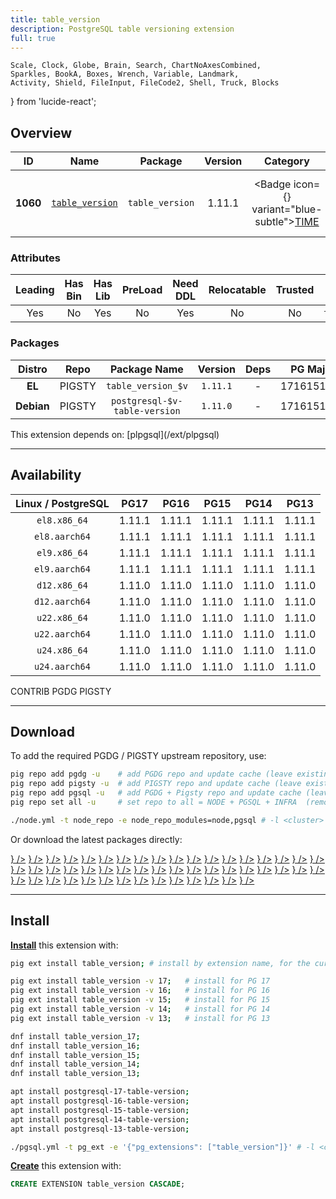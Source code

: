 ```yaml
---
title: table_version
description: PostgreSQL table versioning extension
full: true
---
```


    Scale, Clock, Globe, Brain, Search, ChartNoAxesCombined,
    Sparkles, BookA, Boxes, Wrench, Variable, Landmark,
    Activity, Shield, FileInput, FileCode2, Shell, Truck, Blocks
} from 'lucide-react';

## Overview

| <TooltipIconButton tooltip="Extension unique identifier" side="top">ID</TooltipIconButton> | <TooltipIconButton tooltip="Extension name" side="top">Name</TooltipIconButton> | <TooltipIconButton tooltip="Package name for installation" side="top">Package</TooltipIconButton> | <TooltipIconButton tooltip="Latest available extension version" side="top">Version</TooltipIconButton> | <TooltipIconButton tooltip="Extension category" side="top">Category</TooltipIconButton> | <TooltipIconButton tooltip="Open source license" side="top">License</TooltipIconButton> | <TooltipIconButton tooltip="Programming language" side="top">Lang</TooltipIconButton> |
|:--------:|:--------:|:----------:|:--------------:|:---------------------------------------:|:------------------------------------------------------:|:----:|
| **1060** | [`table_version`](https://github.com/linz/postgresql-tableversion) | `table_version` | 1.11.1 | <Badge icon={<Clock />} variant="blue-subtle"><a href="/ext/time" className="no-underline">TIME</a></Badge> | <a href="/ext/list/license#bsd-3-clause" className="no-underline"><Badge icon={<Scale />} variant="blue-subtle">BSD 3-Clause</Badge></a> | <a href="/ext/list/lang#sql"><Badge icon={<FileCode2 />} variant="green-subtle">SQL</Badge></a> |

### Attributes

| <TooltipIconButton tooltip="The Primary Leading extension in the Package" side="top">Leading</TooltipIconButton> | <TooltipIconButton tooltip="Contains binary utils" side="top">Has Bin</TooltipIconButton> | <TooltipIconButton tooltip="Contains .so shared library files" side="top">Has Lib</TooltipIconButton> | <TooltipIconButton tooltip="Requires preloading via shared_preload_libraries" side="top">PreLoad</TooltipIconButton> | <TooltipIconButton tooltip="Requires CREATE EXTENSION DDL command" side="top">Need DDL</TooltipIconButton> | <TooltipIconButton tooltip="Can be installed in any schema" side="top">Relocatable</TooltipIconButton> | <TooltipIconButton tooltip="Can be created by non-superuser" side="top">Trusted</TooltipIconButton> | <TooltipIconButton tooltip="Schemas used by this extension" side="top">Schemas</TooltipIconButton> |
|:-------:|:-------:|:-------:|:-------:|:--------:|:-----------:|:-------:|:-------:|
| Yes | No | Yes | No | Yes | No | No | `table_version` |

### Packages

| <TooltipIconButton tooltip="Linux distribution family, EL or Debian" side="top">Distro</TooltipIconButton> | <TooltipIconButton tooltip="Package repository" side="top">Repo</TooltipIconButton> | <TooltipIconButton tooltip="The RPM/DEB Package Name Pattern (replace $v with real pg major)" side="top">Package Name</TooltipIconButton> | <TooltipIconButton tooltip="Latest package version" side="top">Version</TooltipIconButton> | <TooltipIconButton tooltip="RPM/DEB Package dependencies" side="top">Deps</TooltipIconButton> | <TooltipIconButton tooltip="Available in these PostgreSQL Major Versions" side="top">PG Major</TooltipIconButton> |
|:----------:|:--------:|:------------------------:|:-----------:|:------------:|:------------------:|
|   **EL**   | <Badge variant="amber-subtle"><span className="font-bold">PIGSTY</span></Badge> | `table_version_$v` | `1.11.1` | - | <Badge variant="green-subtle">17</Badge><Badge variant="green-subtle">16</Badge><Badge variant="green-subtle">15</Badge><Badge variant="green-subtle">14</Badge><Badge variant="green-subtle">13</Badge> |
| **Debian** | <Badge variant="amber-subtle"><span className="font-bold">PIGSTY</span></Badge> | `postgresql-$v-table-version` | `1.11.0` | - | <Badge variant="green-subtle">17</Badge><Badge variant="green-subtle">16</Badge><Badge variant="green-subtle">15</Badge><Badge variant="green-subtle">14</Badge><Badge variant="green-subtle">13</Badge> |


<Callout title="Dependencies" type="warn">
    This extension depends on: [plpgsql](/ext/plpgsql)
</Callout>


------

## Availability

| <TooltipIconButton tooltip="Linux Distro Arch / PostgreSQL Major Version" side="top">Linux / PostgreSQL </TooltipIconButton> | **PG17** | **PG16** | **PG15** | **PG14** | **PG13** |
|:-----:|:-----:|:-----:|:-----:|:-----:|:-----:|
| `el8.x86_64` | <Badge variant="blue-subtle">1.11.1</Badge> | <Badge variant="blue-subtle">1.11.1</Badge> | <Badge variant="blue-subtle">1.11.1</Badge> | <Badge variant="blue-subtle">1.11.1</Badge> | <Badge variant="blue-subtle">1.11.1</Badge> |
| `el8.aarch64` | <Badge variant="blue-subtle">1.11.1</Badge> | <Badge variant="blue-subtle">1.11.1</Badge> | <Badge variant="blue-subtle">1.11.1</Badge> | <Badge variant="blue-subtle">1.11.1</Badge> | <Badge variant="blue-subtle">1.11.1</Badge> |
| `el9.x86_64` | <Badge variant="blue-subtle">1.11.1</Badge> | <Badge variant="blue-subtle">1.11.1</Badge> | <Badge variant="blue-subtle">1.11.1</Badge> | <Badge variant="blue-subtle">1.11.1</Badge> | <Badge variant="blue-subtle">1.11.1</Badge> |
| `el9.aarch64` | <Badge variant="blue-subtle">1.11.1</Badge> | <Badge variant="blue-subtle">1.11.1</Badge> | <Badge variant="blue-subtle">1.11.1</Badge> | <Badge variant="blue-subtle">1.11.1</Badge> | <Badge variant="blue-subtle">1.11.1</Badge> |
| `d12.x86_64` | <Badge variant="amber-subtle">1.11.0</Badge> | <Badge variant="amber-subtle">1.11.0</Badge> | <Badge variant="amber-subtle">1.11.0</Badge> | <Badge variant="amber-subtle">1.11.0</Badge> | <Badge variant="amber-subtle">1.11.0</Badge> |
| `d12.aarch64` | <Badge variant="amber-subtle">1.11.0</Badge> | <Badge variant="amber-subtle">1.11.0</Badge> | <Badge variant="amber-subtle">1.11.0</Badge> | <Badge variant="amber-subtle">1.11.0</Badge> | <Badge variant="amber-subtle">1.11.0</Badge> |
| `u22.x86_64` | <Badge variant="amber-subtle">1.11.0</Badge> | <Badge variant="amber-subtle">1.11.0</Badge> | <Badge variant="amber-subtle">1.11.0</Badge> | <Badge variant="amber-subtle">1.11.0</Badge> | <Badge variant="amber-subtle">1.11.0</Badge> |
| `u22.aarch64` | <Badge variant="amber-subtle">1.11.0</Badge> | <Badge variant="amber-subtle">1.11.0</Badge> | <Badge variant="amber-subtle">1.11.0</Badge> | <Badge variant="amber-subtle">1.11.0</Badge> | <Badge variant="amber-subtle">1.11.0</Badge> |
| `u24.x86_64` | <Badge variant="amber-subtle">1.11.0</Badge> | <Badge variant="amber-subtle">1.11.0</Badge> | <Badge variant="amber-subtle">1.11.0</Badge> | <Badge variant="amber-subtle">1.11.0</Badge> | <Badge variant="amber-subtle">1.11.0</Badge> |
| `u24.aarch64` | <Badge variant="amber-subtle">1.11.0</Badge> | <Badge variant="amber-subtle">1.11.0</Badge> | <Badge variant="amber-subtle">1.11.0</Badge> | <Badge variant="amber-subtle">1.11.0</Badge> | <Badge variant="amber-subtle">1.11.0</Badge> |

<Badge variant="green-subtle"><span className="font-black">CONTRIB</span></Badge> <Badge variant="blue-subtle"><span className="font-black">PGDG</span></Badge> <Badge variant="amber-subtle"><span className="font-black">PIGSTY</span></Badge>

------

## Download

To add the required PGDG / PIGSTY upstream repository, use:

```bash tab="pig"
pig repo add pgdg -u    # add PGDG repo and update cache (leave existing repos)
pig repo add pigsty -u  # add PIGSTY repo and update cache (leave existing repos)
pig repo add pgsql -u   # add PGDG + Pigsty repo and update cache (leave existing repos)
pig repo set all -u     # set repo to all = NODE + PGSQL + INFRA  (remove existing repos)
```
```bash tab="pigsty"
./node.yml -t node_repo -e node_repo_modules=node,pgsql # -l <cluster>
```

Or download the latest packages directly:

<Files>
    <Folder name="el8.x86_64">
        <a href="https://download.postgresql.org/pub/repos/yum/17/redhat/rhel-8-x86_64/table_version_17-1.11.1-1PGDG.rhel8.noarch.rpm"><File name="table_version_17-1.11.1-1PGDG.rhel8.noarch.rpm" icon={<Package className="text-emerald-500" />} /></a>
        <a href="https://download.postgresql.org/pub/repos/yum/16/redhat/rhel-8-x86_64/table_version_16-1.11.1-1PGDG.rhel8.noarch.rpm"><File name="table_version_16-1.11.1-1PGDG.rhel8.noarch.rpm" icon={<Package className="text-emerald-500" />} /></a>
        <a href="https://download.postgresql.org/pub/repos/yum/15/redhat/rhel-8-x86_64/table_version_15-1.11.1-1PGDG.rhel8.noarch.rpm"><File name="table_version_15-1.11.1-1PGDG.rhel8.noarch.rpm" icon={<Package className="text-emerald-500" />} /></a>
        <a href="https://download.postgresql.org/pub/repos/yum/14/redhat/rhel-8-x86_64/table_version_14-1.11.1-1PGDG.rhel8.noarch.rpm"><File name="table_version_14-1.11.1-1PGDG.rhel8.noarch.rpm" icon={<Package className="text-emerald-500" />} /></a>
        <a href="https://download.postgresql.org/pub/repos/yum/13/redhat/rhel-8-x86_64/table_version_13-1.11.1-1PGDG.rhel8.noarch.rpm"><File name="table_version_13-1.11.1-1PGDG.rhel8.noarch.rpm" icon={<Package className="text-emerald-500" />} /></a>
    </Folder>
    <Folder name="el8.aarch64">
        <a href="https://download.postgresql.org/pub/repos/yum/17/redhat/rhel-8-aarch64/table_version_17-1.11.1-1PGDG.rhel8.noarch.rpm"><File name="table_version_17-1.11.1-1PGDG.rhel8.noarch.rpm" icon={<Package className="text-orange-500" />} /></a>
        <a href="https://download.postgresql.org/pub/repos/yum/16/redhat/rhel-8-aarch64/table_version_16-1.11.1-1PGDG.rhel8.noarch.rpm"><File name="table_version_16-1.11.1-1PGDG.rhel8.noarch.rpm" icon={<Package className="text-orange-500" />} /></a>
        <a href="https://download.postgresql.org/pub/repos/yum/15/redhat/rhel-8-aarch64/table_version_15-1.11.1-1PGDG.rhel8.noarch.rpm"><File name="table_version_15-1.11.1-1PGDG.rhel8.noarch.rpm" icon={<Package className="text-orange-500" />} /></a>
        <a href="https://download.postgresql.org/pub/repos/yum/14/redhat/rhel-8-aarch64/table_version_14-1.11.1-1PGDG.rhel8.noarch.rpm"><File name="table_version_14-1.11.1-1PGDG.rhel8.noarch.rpm" icon={<Package className="text-orange-500" />} /></a>
        <a href="https://download.postgresql.org/pub/repos/yum/13/redhat/rhel-8-aarch64/table_version_13-1.11.1-1PGDG.rhel8.noarch.rpm"><File name="table_version_13-1.11.1-1PGDG.rhel8.noarch.rpm" icon={<Package className="text-orange-500" />} /></a>
    </Folder>
    <Folder name="el9.x86_64">
        <a href="https://download.postgresql.org/pub/repos/yum/17/redhat/rhel-9-x86_64/table_version_17-1.11.1-1PGDG.rhel9.noarch.rpm"><File name="table_version_17-1.11.1-1PGDG.rhel9.noarch.rpm" icon={<Package className="text-emerald-500" />} /></a>
        <a href="https://download.postgresql.org/pub/repos/yum/16/redhat/rhel-9-x86_64/table_version_16-1.11.1-1PGDG.rhel9.noarch.rpm"><File name="table_version_16-1.11.1-1PGDG.rhel9.noarch.rpm" icon={<Package className="text-emerald-500" />} /></a>
        <a href="https://download.postgresql.org/pub/repos/yum/15/redhat/rhel-9-x86_64/table_version_15-1.11.1-1PGDG.rhel9.noarch.rpm"><File name="table_version_15-1.11.1-1PGDG.rhel9.noarch.rpm" icon={<Package className="text-emerald-500" />} /></a>
        <a href="https://download.postgresql.org/pub/repos/yum/14/redhat/rhel-9-x86_64/table_version_14-1.11.1-1PGDG.rhel9.noarch.rpm"><File name="table_version_14-1.11.1-1PGDG.rhel9.noarch.rpm" icon={<Package className="text-emerald-500" />} /></a>
        <a href="https://download.postgresql.org/pub/repos/yum/13/redhat/rhel-9-x86_64/table_version_13-1.11.1-1PGDG.rhel9.noarch.rpm"><File name="table_version_13-1.11.1-1PGDG.rhel9.noarch.rpm" icon={<Package className="text-emerald-500" />} /></a>
    </Folder>
    <Folder name="el9.aarch64">
        <a href="https://download.postgresql.org/pub/repos/yum/17/redhat/rhel-9-aarch64/table_version_17-1.11.1-1PGDG.rhel9.noarch.rpm"><File name="table_version_17-1.11.1-1PGDG.rhel9.noarch.rpm" icon={<Package className="text-orange-500" />} /></a>
        <a href="https://download.postgresql.org/pub/repos/yum/16/redhat/rhel-9-aarch64/table_version_16-1.11.1-1PGDG.rhel9.noarch.rpm"><File name="table_version_16-1.11.1-1PGDG.rhel9.noarch.rpm" icon={<Package className="text-orange-500" />} /></a>
        <a href="https://download.postgresql.org/pub/repos/yum/15/redhat/rhel-9-aarch64/table_version_15-1.11.1-1PGDG.rhel9.noarch.rpm"><File name="table_version_15-1.11.1-1PGDG.rhel9.noarch.rpm" icon={<Package className="text-orange-500" />} /></a>
        <a href="https://download.postgresql.org/pub/repos/yum/14/redhat/rhel-9-aarch64/table_version_14-1.11.1-1PGDG.rhel9.noarch.rpm"><File name="table_version_14-1.11.1-1PGDG.rhel9.noarch.rpm" icon={<Package className="text-orange-500" />} /></a>
        <a href="https://download.postgresql.org/pub/repos/yum/13/redhat/rhel-9-aarch64/table_version_13-1.11.1-1PGDG.rhel9.noarch.rpm"><File name="table_version_13-1.11.1-1PGDG.rhel9.noarch.rpm" icon={<Package className="text-orange-500" />} /></a>
    </Folder>
    <Folder name="d12.x86_64">
        <a href="https://repo.pigsty.io/apt/pgsql/bookworm/pool/main/t/table-version/postgresql-17-table-version_1.11.0-1PIGSTY~bookworm_amd64.deb"><File name="postgresql-17-table-version_1.11.0-1PIGSTY~bookworm_amd64.deb" icon={<Box className="text-emerald-500" />} /></a>
        <a href="https://repo.pigsty.io/apt/pgsql/bookworm/pool/main/t/table-version/postgresql-16-table-version_1.11.0-1PIGSTY~bookworm_amd64.deb"><File name="postgresql-16-table-version_1.11.0-1PIGSTY~bookworm_amd64.deb" icon={<Box className="text-emerald-500" />} /></a>
        <a href="https://repo.pigsty.io/apt/pgsql/bookworm/pool/main/t/table-version/postgresql-15-table-version_1.11.0-1PIGSTY~bookworm_amd64.deb"><File name="postgresql-15-table-version_1.11.0-1PIGSTY~bookworm_amd64.deb" icon={<Box className="text-emerald-500" />} /></a>
        <a href="https://repo.pigsty.io/apt/pgsql/bookworm/pool/main/t/table-version/postgresql-14-table-version_1.11.0-1PIGSTY~bookworm_amd64.deb"><File name="postgresql-14-table-version_1.11.0-1PIGSTY~bookworm_amd64.deb" icon={<Box className="text-emerald-500" />} /></a>
        <a href="https://repo.pigsty.io/apt/pgsql/bookworm/pool/main/t/table-version/postgresql-13-table-version_1.11.0-1PIGSTY~bookworm_amd64.deb"><File name="postgresql-13-table-version_1.11.0-1PIGSTY~bookworm_amd64.deb" icon={<Box className="text-emerald-500" />} /></a>
    </Folder>
    <Folder name="d12.aarch64">
        <a href="https://repo.pigsty.io/apt/pgsql/bookworm/pool/main/t/table-version/postgresql-17-table-version_1.11.0-1PIGSTY~bookworm_arm64.deb"><File name="postgresql-17-table-version_1.11.0-1PIGSTY~bookworm_arm64.deb" icon={<Box className="text-orange-500" />} /></a>
        <a href="https://repo.pigsty.io/apt/pgsql/bookworm/pool/main/t/table-version/postgresql-16-table-version_1.11.0-1PIGSTY~bookworm_arm64.deb"><File name="postgresql-16-table-version_1.11.0-1PIGSTY~bookworm_arm64.deb" icon={<Box className="text-orange-500" />} /></a>
        <a href="https://repo.pigsty.io/apt/pgsql/bookworm/pool/main/t/table-version/postgresql-15-table-version_1.11.0-1PIGSTY~bookworm_arm64.deb"><File name="postgresql-15-table-version_1.11.0-1PIGSTY~bookworm_arm64.deb" icon={<Box className="text-orange-500" />} /></a>
        <a href="https://repo.pigsty.io/apt/pgsql/bookworm/pool/main/t/table-version/postgresql-14-table-version_1.11.0-1PIGSTY~bookworm_arm64.deb"><File name="postgresql-14-table-version_1.11.0-1PIGSTY~bookworm_arm64.deb" icon={<Box className="text-orange-500" />} /></a>
        <a href="https://repo.pigsty.io/apt/pgsql/bookworm/pool/main/t/table-version/postgresql-13-table-version_1.11.0-1PIGSTY~bookworm_arm64.deb"><File name="postgresql-13-table-version_1.11.0-1PIGSTY~bookworm_arm64.deb" icon={<Box className="text-orange-500" />} /></a>
    </Folder>
    <Folder name="u22.x86_64">
        <a href="https://repo.pigsty.io/apt/pgsql/jammy/pool/main/t/table-version/postgresql-17-table-version_1.11.0-1PIGSTY~jammy_amd64.deb"><File name="postgresql-17-table-version_1.11.0-1PIGSTY~jammy_amd64.deb" icon={<Box className="text-emerald-500" />} /></a>
        <a href="https://repo.pigsty.io/apt/pgsql/jammy/pool/main/t/table-version/postgresql-16-table-version_1.11.0-1PIGSTY~jammy_amd64.deb"><File name="postgresql-16-table-version_1.11.0-1PIGSTY~jammy_amd64.deb" icon={<Box className="text-emerald-500" />} /></a>
        <a href="https://repo.pigsty.io/apt/pgsql/jammy/pool/main/t/table-version/postgresql-15-table-version_1.11.0-1PIGSTY~jammy_amd64.deb"><File name="postgresql-15-table-version_1.11.0-1PIGSTY~jammy_amd64.deb" icon={<Box className="text-emerald-500" />} /></a>
        <a href="https://repo.pigsty.io/apt/pgsql/jammy/pool/main/t/table-version/postgresql-14-table-version_1.11.0-1PIGSTY~jammy_amd64.deb"><File name="postgresql-14-table-version_1.11.0-1PIGSTY~jammy_amd64.deb" icon={<Box className="text-emerald-500" />} /></a>
        <a href="https://repo.pigsty.io/apt/pgsql/jammy/pool/main/t/table-version/postgresql-13-table-version_1.11.0-1PIGSTY~jammy_amd64.deb"><File name="postgresql-13-table-version_1.11.0-1PIGSTY~jammy_amd64.deb" icon={<Box className="text-emerald-500" />} /></a>
    </Folder>
    <Folder name="u22.aarch64">
        <a href="https://repo.pigsty.io/apt/pgsql/jammy/pool/main/t/table-version/postgresql-17-table-version_1.11.0-1PIGSTY~jammy_arm64.deb"><File name="postgresql-17-table-version_1.11.0-1PIGSTY~jammy_arm64.deb" icon={<Box className="text-orange-500" />} /></a>
        <a href="https://repo.pigsty.io/apt/pgsql/jammy/pool/main/t/table-version/postgresql-16-table-version_1.11.0-1PIGSTY~jammy_arm64.deb"><File name="postgresql-16-table-version_1.11.0-1PIGSTY~jammy_arm64.deb" icon={<Box className="text-orange-500" />} /></a>
        <a href="https://repo.pigsty.io/apt/pgsql/jammy/pool/main/t/table-version/postgresql-15-table-version_1.11.0-1PIGSTY~jammy_arm64.deb"><File name="postgresql-15-table-version_1.11.0-1PIGSTY~jammy_arm64.deb" icon={<Box className="text-orange-500" />} /></a>
        <a href="https://repo.pigsty.io/apt/pgsql/jammy/pool/main/t/table-version/postgresql-14-table-version_1.11.0-1PIGSTY~jammy_arm64.deb"><File name="postgresql-14-table-version_1.11.0-1PIGSTY~jammy_arm64.deb" icon={<Box className="text-orange-500" />} /></a>
        <a href="https://repo.pigsty.io/apt/pgsql/jammy/pool/main/t/table-version/postgresql-13-table-version_1.11.0-1PIGSTY~jammy_arm64.deb"><File name="postgresql-13-table-version_1.11.0-1PIGSTY~jammy_arm64.deb" icon={<Box className="text-orange-500" />} /></a>
    </Folder>
    <Folder name="u24.x86_64">
        <a href="https://repo.pigsty.io/apt/pgsql/noble/pool/main/t/table-version/postgresql-17-table-version_1.11.0-1PIGSTY~noble_amd64.deb"><File name="postgresql-17-table-version_1.11.0-1PIGSTY~noble_amd64.deb" icon={<Box className="text-emerald-500" />} /></a>
        <a href="https://repo.pigsty.io/apt/pgsql/noble/pool/main/t/table-version/postgresql-16-table-version_1.11.0-1PIGSTY~noble_amd64.deb"><File name="postgresql-16-table-version_1.11.0-1PIGSTY~noble_amd64.deb" icon={<Box className="text-emerald-500" />} /></a>
        <a href="https://repo.pigsty.io/apt/pgsql/noble/pool/main/t/table-version/postgresql-15-table-version_1.11.0-1PIGSTY~noble_amd64.deb"><File name="postgresql-15-table-version_1.11.0-1PIGSTY~noble_amd64.deb" icon={<Box className="text-emerald-500" />} /></a>
        <a href="https://repo.pigsty.io/apt/pgsql/noble/pool/main/t/table-version/postgresql-14-table-version_1.11.0-1PIGSTY~noble_amd64.deb"><File name="postgresql-14-table-version_1.11.0-1PIGSTY~noble_amd64.deb" icon={<Box className="text-emerald-500" />} /></a>
        <a href="https://repo.pigsty.io/apt/pgsql/noble/pool/main/t/table-version/postgresql-13-table-version_1.11.0-1PIGSTY~noble_amd64.deb"><File name="postgresql-13-table-version_1.11.0-1PIGSTY~noble_amd64.deb" icon={<Box className="text-emerald-500" />} /></a>
    </Folder>
    <Folder name="u24.aarch64">
        <a href="https://repo.pigsty.io/apt/pgsql/noble/pool/main/t/table-version/postgresql-17-table-version_1.11.0-1PIGSTY~noble_arm64.deb"><File name="postgresql-17-table-version_1.11.0-1PIGSTY~noble_arm64.deb" icon={<Box className="text-orange-500" />} /></a>
        <a href="https://repo.pigsty.io/apt/pgsql/noble/pool/main/t/table-version/postgresql-16-table-version_1.11.0-1PIGSTY~noble_arm64.deb"><File name="postgresql-16-table-version_1.11.0-1PIGSTY~noble_arm64.deb" icon={<Box className="text-orange-500" />} /></a>
        <a href="https://repo.pigsty.io/apt/pgsql/noble/pool/main/t/table-version/postgresql-15-table-version_1.11.0-1PIGSTY~noble_arm64.deb"><File name="postgresql-15-table-version_1.11.0-1PIGSTY~noble_arm64.deb" icon={<Box className="text-orange-500" />} /></a>
        <a href="https://repo.pigsty.io/apt/pgsql/noble/pool/main/t/table-version/postgresql-14-table-version_1.11.0-1PIGSTY~noble_arm64.deb"><File name="postgresql-14-table-version_1.11.0-1PIGSTY~noble_arm64.deb" icon={<Box className="text-orange-500" />} /></a>
        <a href="https://repo.pigsty.io/apt/pgsql/noble/pool/main/t/table-version/postgresql-13-table-version_1.11.0-1PIGSTY~noble_arm64.deb"><File name="postgresql-13-table-version_1.11.0-1PIGSTY~noble_arm64.deb" icon={<Box className="text-orange-500" />} /></a>
    </Folder>
</Files>

------

## Install

[**Install**](/docs/pgsql/extension/install) this extension with:

```bash tab="pig"
pig ext install table_version; # install by extension name, for the current active PG version

pig ext install table_version -v 17;   # install for PG 17
pig ext install table_version -v 16;   # install for PG 16
pig ext install table_version -v 15;   # install for PG 15
pig ext install table_version -v 14;   # install for PG 14
pig ext install table_version -v 13;   # install for PG 13
```
```bash tab="yum" 
dnf install table_version_17;
dnf install table_version_16;
dnf install table_version_15;
dnf install table_version_14;
dnf install table_version_13;
```
```bash tab="apt" 
apt install postgresql-17-table-version;
apt install postgresql-16-table-version;
apt install postgresql-15-table-version;
apt install postgresql-14-table-version;
apt install postgresql-13-table-version;
```
```bash tab="ansible"
./pgsql.yml -t pg_ext -e '{"pg_extensions": ["table_version"]}' # -l <cls>
```

[**Create**](/docs/pgsql/extension/create) this extension with:

```sql
CREATE EXTENSION table_version CASCADE;
```


